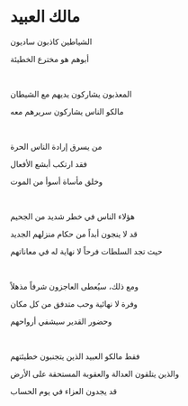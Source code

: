 # مالك العبيد

الشياطين كاذبون ساديون

أبوهم هو مخترع الخطيئة

<br />

المعذبون يشاركون يديهم مع الشيطان

مالكو الناس يشاركون سريرهم معه

<br />

من يسرق إرادة الناس الحرة

فقد ارتكب أبشع الأفعال

وخلق مأساة أسوأ من الموت

<p></p>

<br />

هؤلاء الناس في خطر شديد من الجحيم

قد لا ينجون أبداً من حكام منزلهم الجديد

حيث تجد السلطات فرحاً لا نهاية له في معاناتهم

<p></p>

<br />

ومع ذلك، سيُعطى العاجزون شرفاً مذهلاً

وفرة لا نهائية وحب متدفق من كل مكان

وحضور القدير سيشفي أرواحهم

<p></p>

<br />

فقط مالكو العبيد الذين يتجنبون خطيئتهم

والذين يتلقون العدالة والعقوبة المستحقة على الأرض

قد يجدون العزاء في يوم الحساب

<p></p>